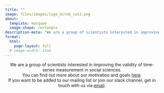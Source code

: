 ```yaml
---
title: ""
image: files/images/logo_mitnb_cut2.png
about: 
  template: marquee
  image-shape: rectangle
description-meta: "We are a group of scientists interested in improving the validity of time-series measurement in social sciences."
format:
  html:
    page-layout: full
  # image-width: 12em
---
```


<center>
  We are a group of scientists interested in improving the validity of time-series measurement in social sciences. <br>
  You can find out more about our motivation and goals [here](about/index.qmd). <br>
  If you want to be added to our mailing list or join our slack channel, get in touch with us via [email](mailto:D.F.Maciejewski@tilburguniversity.edu,l.f.bringmann@rug.nl). 

<center>
<!-- Things to list here: -->

<!-- -   Explain homepage content briefly. -->
<!-- -   If you want to get in touch, please do so below. -->
<!-- -   Mention Slack somewhere - not sure how people could join, probably email to Laura? -->

<!-- Sign up for our mailing list here:  -->

<!-- ```{=html} -->
<!-- <div id="mc_embed_shell"> -->
<!--       <link href="//cdn-images.mailchimp.com/embedcode/classic-061523.css" rel="stylesheet" type="text/css"> -->
<!--   <style type="text/css"> -->
<!--         #mc_embed_signup{background:#fff; false;clear:left; font:14px Helvetica,Arial,sans-serif; width: 600px;} -->
<!--         /* Add your own Mailchimp form style overrides in your site stylesheet or in this style block. -->
<!--            We recommend moving this block and the preceding CSS link to the HEAD of your HTML file. */ -->
<!-- </style><style type="text/css"> -->
<!--         #mc-embedded-subscribe-form input[type=checkbox]{display: inline; width: auto;margin-right: 10px;} -->
<!-- #mergeRow-gdpr {margin-top: 20px;} -->
<!-- #mergeRow-gdpr fieldset label {font-weight: normal;} -->
<!-- #mc-embedded-subscribe-form .mc_fieldset{border:none;min-height: 0px;padding-bottom:0px;} -->
<!-- </style> -->
<!-- <div id="mc_embed_signup"> -->
<!--     <form action="https://gmail.us14.list-manage.com/subscribe/post?u=126bdde2c6ee544e51dcc861e&amp;id=2be87653f7&amp;v_id=3086&amp;f_id=00f1aee0f0" method="post" id="mc-embedded-subscribe-form" name="mc-embedded-subscribe-form" class="validate" target="_blank"> -->
<!--         <div id="mc_embed_signup_scroll"><h2>Subscribe</h2> -->
<!--             <div class="indicates-required"><span class="asterisk">*</span> indicates required</div> -->
<!--             <div class="mc-field-group"><label for="mce-EMAIL">Email Address <span class="asterisk">*</span></label><input type="email" name="EMAIL" class="required email" id="mce-EMAIL" required="" value=""></div><div class="mc-field-group"><label for="mce-FNAME">First Name <span class="asterisk">*</span></label><input type="text" name="FNAME" class="required text" id="mce-FNAME" required="" value=""></div><div class="mc-field-group"><label for="mce-LNAME">Last Name <span class="asterisk">*</span></label><input type="text" name="LNAME" class="required text" id="mce-LNAME" required="" value=""></div><div id="mergeRow-gdpr" class="mergeRow gdpr-mergeRow content__gdprBlock mc-field-group"><div class="content__gdpr"><label>Marketing Permissions</label><p>We take your data seriously! Please select all the ways you would like to hear from MITNB:</p><fieldset class="mc_fieldset gdprRequired mc-field-group" name="interestgroup_field"><label class="checkbox subfield" for="gdpr134981"><input type="checkbox" id="gdpr_134981" name="gdpr[134981]" class="gdpr" value="Y"><span>Newsletter</span></label><label class="checkbox subfield" for="gdpr134985"><input type="checkbox" id="gdpr_134985" name="gdpr[134985]" class="gdpr" value="Y"><span>New publications</span></label><label class="checkbox subfield" for="gdpr134989"><input type="checkbox" id="gdpr_134989" name="gdpr[134989]" class="gdpr" value="Y"><span>Events (in the future)</span></label></fieldset><p>You can unsubscribe at any time by clicking the link in the footer of our emails!</p></div><div class="content__gdprLegal"><p>We use Mailchimp as our marketing platform. By clicking below to subscribe, you acknowledge that your information will be transferred to Mailchimp for processing. <a href="https://mailchimp.com/legal/terms">Learn more</a> about Mailchimp's privacy practices.</p></div></div> -->
<!--         <div id="mce-responses" class="clear foot"> -->
<!--             <div class="response" id="mce-error-response" style="display: none;"></div> -->
<!--             <div class="response" id="mce-success-response" style="display: none;"></div> -->
<!--         </div> -->
<!--     <div style="position: absolute; left: -5000px;" aria-hidden="true"> -->
<!--         /* real people should not fill this in and expect good things - do not remove this or risk form bot signups */ -->
<!--         <input type="text" name="b_126bdde2c6ee544e51dcc861e_2be87653f7" tabindex="-1" value=""> -->
<!--     </div> -->
<!--         <div class="optionalParent"> -->
<!--             <div class="clear foot"> -->
<!--                 <input type="submit" name="subscribe" id="mc-embedded-subscribe" class="button" value="Subscribe"> -->
<!--                 <p style="margin: 0px auto;"><a href="http://eepurl.com/ixCq7w" title="Mailchimp - email marketing made easy and fun"><span style="display: inline-block; background-color: transparent; border-radius: 4px;"><img class="refferal_badge" src="https://digitalasset.intuit.com/render/content/dam/intuit/mc-fe/en_us/images/intuit-mc-rewards-text-dark.svg" alt="Intuit Mailchimp" style="width: 220px; height: 40px; display: flex; padding: 2px 0px; justify-content: center; align-items: center;"></span></a></p> -->
<!--             </div> -->
<!--         </div> -->
<!--     </div> -->
<!-- </form> -->
<!-- </div> -->
<!-- <script type="text/javascript" src="//s3.amazonaws.com/downloads.mailchimp.com/js/mc-validate.js"></script><script type="text/javascript">(function($) {window.fnames = new Array(); window.ftypes = new Array();fnames[0]='EMAIL';ftypes[0]='email';fnames[1]='FNAME';ftypes[1]='text';fnames[2]='LNAME';ftypes[2]='text';fnames[3]='ADDRESS';ftypes[3]='address';fnames[4]='PHONE';ftypes[4]='phone';fnames[5]='BIRTHDAY';ftypes[5]='birthday';fnames[6]='MMERGE6';ftypes[6]='text';fnames[7]='MMERGE7';ftypes[7]='dropdown';fnames[8]='MMERGE8';ftypes[8]='text';}(jQuery));var $mcj = jQuery.noConflict(true);</script></div> -->
<!-- ``` -->
